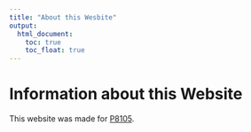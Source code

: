 ```yaml
---
title: "About this Wesbite"
output: 
  html_document:
    toc: true
    toc_float: true
---
```


# Information about this Website 

This website was made for [P8105](https://p8105.com/index.html). 

